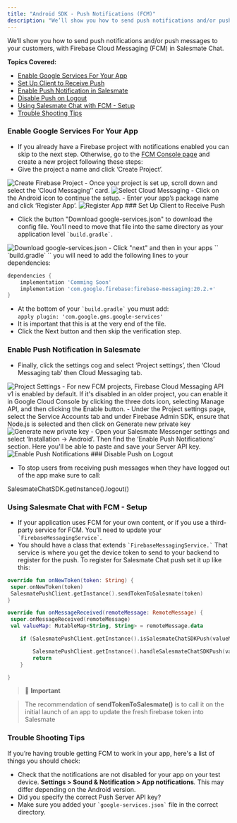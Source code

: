 ```yaml
---
title: "Android SDK - Push Notifications (FCM)"
description: "We’ll show you how to send push notifications and/or push messages to your customers, with Firebase Cloud Messaging (FCM) in Salesmate Chat...."
---
```


We’ll show you how to send push notifications and/or push messages to your customers, with Firebase Cloud Messaging (FCM) in Salesmate Chat.

**Topics Covered:**

- [Enable Google Services For Your App](https://support.salesmate.io/hc/en-us/articles/9810725938713-Android-SDK-Push-Notifications-FCM#temp:C:Hdf274a09f32dda350e9c7d8ce6b)
- [Set Up Client to Receive Push](https://support.salesmate.io/hc/en-us/articles/9810725938713-Android-SDK-Push-Notifications-FCM#temp:C:Hdf105336643e4c710fc7db18837)
- [Enable Push Notification in Salesmate](https://support.salesmate.io/hc/en-us/articles/9810725938713-Android-SDK-Push-Notifications-FCM#temp:C:Hdfdff5e7d9277838de9534055f7)
- [Disable Push on Logout](https://support.salesmate.io/hc/en-us/articles/9810725938713-Android-SDK-Push-Notifications-FCM#temp:C:Hdfcf162d0c2f19ca08d926aaadf)
- [Using Salesmate Chat with FCM - Setup](https://support.salesmate.io/hc/en-us/articles/9810725938713-Android-SDK-Push-Notifications-FCM#temp:C:Hdf7d57fd7ed010ec458a515a98d)
- [Trouble Shooting Tips](https://support.salesmate.io/hc/en-us/articles/9810725938713-Android-SDK-Push-Notifications-FCM#temp:C:Hdf47dd567d93b1a06ae99a02db5)

### Enable Google Services For Your App

- If you already have a Firebase project with notifications enabled you can skip to the next step. Otherwise, go to the [FCM Console page](https://console.firebase.google.com/) and create a new project following these steps:
- Give the project a name and click ‘Create Project’.

<img src="https://support.salesmate.io/hc/article_attachments/10009268287641" alt="Create Firebase Project"/>
- Once your project is set up, scroll down and select the ‘Cloud Messaging’’ card.

<img src="https://support.salesmate.io/hc/article_attachments/10009252534297" alt="Select Cloud Messaging"/>
- Click on the Android icon to continue the setup.
- Enter your app’s package name and click ‘Register App’.

<img src="https://support.salesmate.io/hc/article_attachments/10009307437977" alt="Register App"/>
### Set Up Client to Receive Push

- Click the button "Download google-services.json" to download the config file. You’ll need to move that file into the same directory as your application level `` `build.gradle` ``.

<img src="https://support.salesmate.io/hc/article_attachments/10009307097753" alt="Download google-services.json"/>
- Click "next" and then in your apps `` `build.gradle` `` you will need to add the following lines to your dependencies:

```gradle
dependencies {
    implementation 'Comming Soon'
    implementation 'com.google.firebase:firebase-messaging:20.2.+'
}
```

- At the bottom of your `` `build.gradle` `` you must add:  
  `apply plugin: 'com.google.gms.google-services'`
- It is important that this is at the very end of the file.
- Click the Next button and then skip the verification step.

### Enable Push Notification in Salesmate

- Finally, click the settings cog and select ‘Project settings’, then ‘Cloud Messaging tab’ then Cloud Messaging tab.

<img src="https://support.salesmate.io/hc/article_attachments/35524153104025" alt="Project Settings"/>
- For new FCM projects, Firebase Cloud Messaging API v1 is enabled by default. If it's disabled in an older project, you can enable it in Google Cloud Console by clicking the three dots icon, selecting Manage API, and then clicking the Enable button.
- Under the Project settings page, select the Service Accounts tab and under Firebase Admin SDK, ensure that Node.js is selected and then click on Generate new private key

<img src="https://support.salesmate.io/hc/article_attachments/35524136173337" alt="Generate new private key"/>
- Open your Salesmate Messenger settings and select ‘Installation → Android’. Then find the ‘Enable Push Notifications’ section. Here you'll be able to paste and save your Server API key.

<img src="https://support.salesmate.io/hc/article_attachments/35523620113305" alt="Enable Push Notifications"/>
### Disable Push on Logout

- To stop users from receiving push messages when they have logged out of the app make sure to call:

SalesmateChatSDK.getInstance().logout()

### Using Salesmate Chat with FCM - Setup

- If your application uses FCM for your own content, or if you use a third-party service for FCM. You’ll need to update your `` `FirebaseMessagingService` ``.
- You should have a class that extends `` `FirebaseMessagingService.` `` That service is where you get the device token to send to your backend to register for the push. To register for Salesmate Chat push set it up like this:

```kotlin
override fun onNewToken(token: String) {
 super.onNewToken(token)
 SalesmatePushClient.getInstance().sendTokenToSalesmate(token)
}

override fun onMessageReceived(remoteMessage: RemoteMessage) {
 super.onMessageReceived(remoteMessage)
 val valueMap: MutableMap<String, String> = remoteMessage.data

    if (SalesmatePushClient.getInstance().isSalesmateChatSDKPush(valueMap)) {

        SalesmatePushClient.getInstance().handleSalesmateChatSDKPush(valueMap)
        return
    }

}
```

> 📘 **Important**

> The recommendation of **sendTokenToSalesmate()** is to call it on the initial launch of an app to update the fresh firebase token into Salesmate

### Trouble Shooting Tips

If you’re having trouble getting FCM to work in your app, here's a list of things you should check:

- Check that the notifications are not disabled for your app on your test device. **Settings > Sound & Notification > App notifications**_._ This may differ depending on the Android version.
- Did you specify the correct Push Server API key?
- Make sure you added your `` `google-services.json` `` file in the correct directory.

```

```
